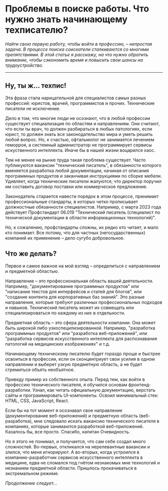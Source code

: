# Проблемы в поиске работы. Что нужно знать начинающему техписателю?

*Найти свою первую работу, чтобы войти в профессию, – непростая задача. В процессе поиска соискатели сталкиваются со многими препятствиями. В этой статье я расскажу, на что нужно обратить внимание, чтобы сэкономить время и повысить свои шансы на трудоустройство.*

---

## Ну, ты ж... техпис!

Эта фраза стала нарицательной для специалистов самых разных профессий: юристов, врачей, программистов и прочих. Технические писатели не исключение. 

Дело в том, что многие люди не осознают, что в любой профессии существует специализация по областям и направлениям. Они считают, что если ты врач, то должен разбираться в любых патологиях, если юрист, то должен знать все законодательство мира и уметь решить любой вопрос. Но, к счастью, офтальмолог не занимается лечением геморроя, а системный администратор не программирует сервисы искуственного интеллекта. Иначе бы в нашей жизни воцарился хаос.

Тем не менее на рынке труда такая проблема существует. Часто публикуются вакансии "технический писатель", в обязанности которого вменяется разработка любой документации, начиная от описания программных продуктов и заканчивая инструкциями по сборке мебели. Удивляет, когда технические писатели жалуются, что директор поручил им составить договор поставки или коммерческое предложение.

Законодатель старается навести порядок в этом процессе, принимает профессиональные стандарты, в которых четко прописывает должностные обязанности специалистов. Например, с марта 2023 года действует Профстандарт 06.019 "Технический писатель (специалист по технической документации в области информационных технологий)".

Но, к сожалению, профстандарты сложны, их редко кто читает, и мало кто понимает. Все потому, что для частных (негосударственных) компаний их применение – дело сугубо добровольное.

## Что же делать?

Первое и самое важное на мой взгляд – определиться с направлением и предметной областью.

Направление – это профессиональная область вашей деятельности. Например, "документирование программных продуктов" или "написание текстов для интерфейсов и статей для блогов", или "создание контента для корпоративных баз знаний". Это разные направления, которые требуют различных профессиональных подходов и навыков. Технический писатель может их совмещать или специализироваться по каждому из них в отдельности.

Предметная область – это сфера деятельности компании. Она может быть широкой либо узкоспецилизированной. Например, "разработка программных продуктов" или "разработка веб-приложений", или "разработка сервисов искусственного интеллекта для распознавания патологий на медицинских изображениях" и т.д.

Начинающему техническому писателю будет гораздо проще и быстрее освоиться в профессии, если он сконцентриует свои усилия в одном направлении и выберет узкую предметную область, а не будет стремиться объять необъятное.

Приведу пример из собственного опыта. Перед тем, как войти в профессию технического писателя, я обучился основам фронтенд-разработки. Узнал, как читать официальную документацию, верстать сайты и программировать UI-компоненты. Освоил минимальный стек: HTML, CSS, JavaScript, React.

Если бы на тот момент я осознавал свое направление (документирование веб-приложений) и предметную область (веб-разработка), мне следовало искать вакансию технического писателя в компаниях, которые занимаются разработкой веб-приложений. Казалось бы, все просто. Спасибо, капитан Очевидность. 

Но я этого не понимал, и получается, что сам себе создал много сложностей. Во-первых, откликался на нерелевантные вакансии и злился, что меня игнорируют. А во-вторых, когда устроился в компанию-разработчик сервисов искусственного интеллекта в медицине, едва не сломался под гнётом незнакомых мне технологий и незнанием предметной области. Пришлось прокачиваться в экстремальном режиме.

*Продолжение следует...*


